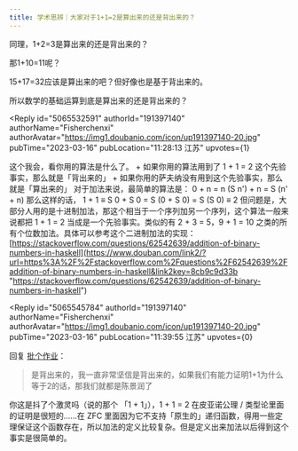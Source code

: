 ```yaml
---
title: 学术思辨｜大家对于1+1=2是算出来的还是背出来的？
---
```



<Forum groupName="古怪问题研究中心" groupUrl="https://www.douban.com/group/philosophasters/" archivedAt="2025-05-16T14:41:11.669Z">
  <Post
    id="283985298"
    title="学术思辨｜大家对于1+1=2是算出来的还是背出来的？"
    url="https://www.douban.com/group/topic/283985298/?_spm_id=MTA2NzQ5MTg2"
    pubTime="2023-03-17"
    highlightUserId="191397140"
  >
同理，1+2=3是算出来的还是背出来的？

那1+10=11呢？

15+17=32应该是算出来的吧？但好像也是基于背出来的。

所以数学的基础运算到底是算出来的还是背出来的？

<Reply
  id="5065532591"
  authorId="191397140"
  authorName="Fisherchenxi"
  authorAvatar="https://img1.doubanio.com/icon/up191397140-20.jpg"
  pubTime="2023-03-16"
  pubLocation="11:28:13 江苏"
  upvotes={1}
>
这个我会，看你用的算法是什么了。 + 如果你用的算法用到了 1 + 1 = 2
这个先验事实，那么就是「背出来的」 +
如果你用的萨夫纳没有用到这个先验事实，那么就是「算出来的」
对于加法来说，最简单的算法是： 0 + n = n (S n\') + n = S (n\' + n)
那么这样的话， 1 + 1 ≡ S 0 + S 0 = S (0 + S 0) = S (S 0) ≡ 2
但问题是，大部分人用的是十进制加法，那这个相当于一个序列加另一个序列，这个算法一般来说都把
1 + 1 = 2 当成是一个先验事实。类似的有 2 + 3 = 5，9 + 1 = 10
之类的所有个位数加法。具体可以参考这个二进制加法的实现：
[https://stackoverflow.com/questions/62542639/addition-of-binary-numbers-in-haskell](https://www.douban.com/link2/?url=https%3A%2F%2Fstackoverflow.com%2Fquestions%2F62542639%2Faddition-of-binary-numbers-in-haskell&link2key=8cb9c9d33b "https://stackoverflow.com/questions/62542639/addition-of-binary-numbers-in-haskell")
</Reply>

<Reply
  id="5065545784"
  authorId="191397140"
  authorName="Fisherchenxi"
  authorAvatar="https://img1.doubanio.com/icon/up191397140-20.jpg"
  pubTime="2023-03-16"
  pubLocation="11:39:55 江苏"
  upvotes={0}
>
回复 [批个作业](https://www.douban.com/people/129822935/)：
> 是背出来的，我一直非常坚信是背出来的，如果我们有能力证明1+1为什么等于2的话，那我们就都是陈景润了

你这是抖了个激灵吗（说的那个 「1 + 1」），1 + 1 = 2 在皮亚诺公理 /
类型论里面的证明是很短的......在 ZFC
里面因为它不支持「原生的」递归函数，得用一些定理保证这个函数存在，所以加法的定义比较复杂。但是定义出来加法以后得到这个事实是很简单的。
</Reply>
  </Post>
</Forum>
